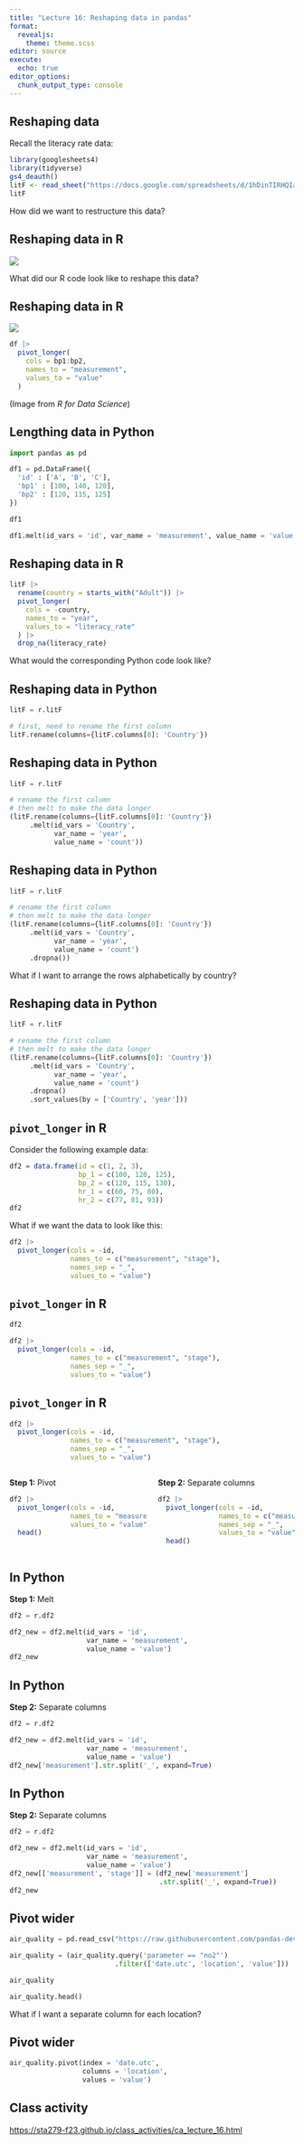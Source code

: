 ```yaml
---
title: "Lecture 16: Reshaping data in pandas"
format: 
  revealjs:
    theme: theme.scss
editor: source
execute: 
  echo: true
editor_options: 
  chunk_output_type: console
---
```


## Reshaping data

Recall the literacy rate data:

```r
library(googlesheets4)
library(tidyverse)
gs4_deauth()
litF <- read_sheet("https://docs.google.com/spreadsheets/d/1hDinTIRHQIaZg1RUn6Z_6mo12PtKwEPFIz_mJVF6P5I/pub?gid=0")
litF
```

How did we want to restructure this data?

## Reshaping data in R

![](https://r4ds.hadley.nz/diagrams/tidy-data/variables.png)

What did our R code look like to reshape this data?

## Reshaping data in R

![](https://r4ds.hadley.nz/diagrams/tidy-data/variables.png)

```r
df |> 
  pivot_longer(
    cols = bp1:bp2,
    names_to = "measurement",
    values_to = "value"
  )
```

(Image from *R for Data Science*)

## Lengthing data in Python

```python
import pandas as pd

df1 = pd.DataFrame({
  'id' : ['A', 'B', 'C'],
  'bp1' : [100, 140, 120],
  'bp2' : [120, 115, 125]
})

df1
```

```python
df1.melt(id_vars = 'id', var_name = 'measurement', value_name = 'value')
```


## Reshaping data in R

```r
litF |>
  rename(country = starts_with("Adult")) |>
  pivot_longer(
    cols = -country,
    names_to = "year",
    values_to = "literacy_rate"
  ) |>
  drop_na(literacy_rate)
```

What would the corresponding Python code look like?

## Reshaping data in Python

```python
litF = r.litF

# first, need to rename the first column
litF.rename(columns={litF.columns[0]: 'Country'})
```

## Reshaping data in Python

```python
litF = r.litF

# rename the first column
# then melt to make the data longer
(litF.rename(columns={litF.columns[0]: 'Country'})
     .melt(id_vars = 'Country',
           var_name = 'year',
           value_name = 'count'))
```

## Reshaping data in Python

```python
litF = r.litF

# rename the first column
# then melt to make the data longer
(litF.rename(columns={litF.columns[0]: 'Country'})
     .melt(id_vars = 'Country',
           var_name = 'year',
           value_name = 'count')
     .dropna())
```

What if I want to arrange the rows alphabetically by country?

## Reshaping data in Python

```python
litF = r.litF

# rename the first column
# then melt to make the data longer
(litF.rename(columns={litF.columns[0]: 'Country'})
     .melt(id_vars = 'Country',
           var_name = 'year',
           value_name = 'count')
     .dropna()
     .sort_values(by = ['Country', 'year']))
```

## `pivot_longer` in R

Consider the following example data:

```r
df2 = data.frame(id = c(1, 2, 3),
                 bp_1 = c(100, 120, 125),
                 bp_2 = c(120, 115, 130),
                 hr_1 = c(60, 75, 80),
                 hr_2 = c(77, 81, 93))
df2
```

What if we want the data to look like this:

```r
df2 |>
  pivot_longer(cols = -id, 
               names_to = c("measurement", "stage"), 
               names_sep = "_", 
               values_to = "value")
```

## `pivot_longer` in R

```r
df2

df2 |>
  pivot_longer(cols = -id, 
               names_to = c("measurement", "stage"), 
               names_sep = "_", 
               values_to = "value")
```

## `pivot_longer` in R

```r
df2 |>
  pivot_longer(cols = -id, 
               names_to = c("measurement", "stage"), 
               names_sep = "_", 
               values_to = "value")
```

:::: {.columns}

::: {.column width="50%"}
**Step 1:** Pivot 

```r
df2 |>
  pivot_longer(cols = -id, 
               names_to = "measurement", 
               values_to = "value") |>
  head()
```
:::

::: {.column width="50%"}
**Step 2:** Separate columns

```r
df2 |>
  pivot_longer(cols = -id, 
               names_to = c("measurement", "stage"), 
               names_sep = "_", 
               values_to = "value") |>
  head()
```
:::

::::


## In Python

**Step 1:** Melt

```python
df2 = r.df2

df2_new = df2.melt(id_vars = 'id', 
                   var_name = 'measurement', 
                   value_name = 'value')
df2_new
```

## In Python

**Step 2:** Separate columns

```python
df2 = r.df2

df2_new = df2.melt(id_vars = 'id', 
                   var_name = 'measurement', 
                   value_name = 'value')
df2_new['measurement'].str.split('_', expand=True)
```

## In Python

**Step 2:** Separate columns

```python
df2 = r.df2

df2_new = df2.melt(id_vars = 'id', 
                   var_name = 'measurement', 
                   value_name = 'value')
df2_new[['measurement', 'stage']] = (df2_new['measurement']
                                     .str.split('_', expand=True))
df2_new
```

## Pivot wider

```python
air_quality = pd.read_csv("https://raw.githubusercontent.com/pandas-dev/pandas/main/doc/data/air_quality_long.csv")

air_quality = (air_quality.query('parameter == "no2"')
                          .filter(['date.utc', 'location', 'value']))
```

```python
air_quality
```

```python
air_quality.head()
```

What if I want a separate column for each location?

## Pivot wider

```python
air_quality.pivot(index = 'date.utc', 
                  columns = 'location', 
                  values = 'value')
```


## Class activity

[https://sta279-f23.github.io/class_activities/ca_lecture_16.html](https://sta279-f23.github.io/class_activities/ca_lecture_16.html)

